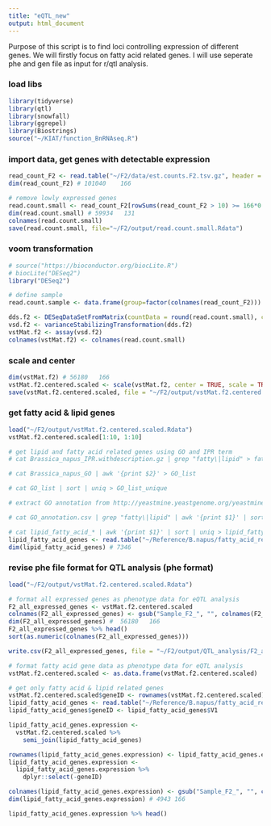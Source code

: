 ```yaml
---
title: "eQTL_new"
output: html_document
---
```


Purpose of this script is to find loci controlling expression of different genes. We will firstly focus on fatty acid related genes. I will use seperate phe and gen file as input for r/qtl analysis. 

### load libs
```r
library(tidyverse)
library(qtl)
library(snowfall)
library(ggrepel) 
library(Biostrings)
source("~/KIAT/function_BnRNAseq.R")
``` 

### import data, get genes with detectable expression  
```r
read_count_F2 <- read.table("~/F2/data/est.counts.F2.tsv.gz", header = T, row.names = 1)
dim(read_count_F2) # 101040    166

# remove lowly expressed genes 
read.count.small <- read_count_F2[rowSums(read_count_F2 > 10) >= 166*0.25,]
dim(read.count.small) # 59934   131  
colnames(read.count.small)
save(read.count.small, file="~/F2/output/read.count.small.Rdata")
```

### voom transformation 
```r
# source("https://bioconductor.org/biocLite.R")
# biocLite("DESeq2")
library("DESeq2")

# define sample 
read.count.sample <- data.frame(group=factor(colnames(read_count_F2)))

dds.f2 <- DESeqDataSetFromMatrix(countData = round(read.count.small), colData = read.count.sample, design = ~ group) 
vsd.f2 <- varianceStabilizingTransformation(dds.f2)
vstMat.f2 <- assay(vsd.f2)
colnames(vstMat.f2) <- colnames(read.count.small)
```

### scale and center
```r
dim(vstMat.f2) # 56180   166 
vstMat.f2.centered.scaled <- scale(vstMat.f2, center = TRUE, scale = TRUE) # center to zero
save(vstMat.f2.centered.scaled, file = "~/F2/output/vstMat.f2.centered.scaled.Rdata")
```

### get fatty acid & lipid genes 
```r
load("~/F2/output/vstMat.f2.centered.scaled.Rdata") 
vstMat.f2.centered.scaled[1:10, 1:10]

# get lipid and fatty acid related genes using GO and IPR term 
# cat Brassica_napus_IPR.withdescription.gz | grep "fatty\|lipid" > fatty_acid_related/lipid_fatty_acid_IPR

# cat Brassica_napus_GO | awk '{print $2}' > GO_list 

# cat GO_list | sort | uniq > GO_list_unique 

# extract GO annotation from http://yeastmine.yeastgenome.org/yeastmine/bag.do save as GO_annotation.csv 

# cat GO_annotation.csv | grep "fatty\|lipid" | awk '{print $1}' | sort | uniq | sed 's/"//g' > fatty_acid_lipd_GO 

# cat lipid_fatty_acid_* | awk '{print $1}' | sort | uniq > lipid_fatty_acid_genes
lipid_fatty_acid_genes <- read.table("~/Reference/B.napus/fatty_acid_related/lipid_fatty_acid_genes", header = F, stringsAsFactors = FALSE)
dim(lipid_fatty_acid_genes) # 7346 
```

### revise phe file format for QTL analysis (phe format)
```r
load("~/F2/output/vstMat.f2.centered.scaled.Rdata") 

# format all expressed genes as phenotype data for eQTL analysis 
F2_all_expressed_genes <- vstMat.f2.centered.scaled
colnames(F2_all_expressed_genes) <- gsub("Sample_F2_", "", colnames(F2_all_expressed_genes))
dim(F2_all_expressed_genes) #  56180   166 
F2_all_expressed_genes %>% head()
sort(as.numeric(colnames(F2_all_expressed_genes))) 

write.csv(F2_all_expressed_genes, file = "~/F2/output/QTL_analysis/F2_all_expressed_genes.csv")

# format fatty acid gene data as phenotype data for eQTL analysis 
vstMat.f2.centered.scaled <- as.data.frame(vstMat.f2.centered.scaled)

# get only fatty acid & lipid related genes 
vstMat.f2.centered.scaled$geneID <- rownames(vstMat.f2.centered.scaled)
lipid_fatty_acid_genes <- read.table("~/Reference/B.napus/fatty_acid_related/lipid_fatty_acid_genes", header = F, stringsAsFactors = FALSE)
lipid_fatty_acid_genes$geneID <- lipid_fatty_acid_genes$V1 

lipid_fatty_acid_genes.expression <- 
  vstMat.f2.centered.scaled %>%
    semi_join(lipid_fatty_acid_genes) 

rownames(lipid_fatty_acid_genes.expression) <- lipid_fatty_acid_genes.expression$geneID
lipid_fatty_acid_genes.expression <- 
  lipid_fatty_acid_genes.expression %>% 
    dplyr::select(-geneID) 

colnames(lipid_fatty_acid_genes.expression) <- gsub("Sample_F2_", "", colnames(lipid_fatty_acid_genes.expression))
dim(lipid_fatty_acid_genes.expression) # 4943 166  

lipid_fatty_acid_genes.expression %>% head() 
```



